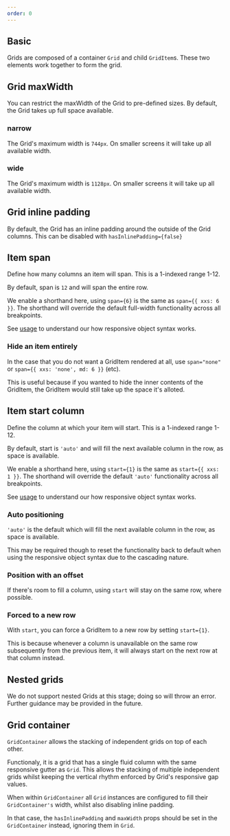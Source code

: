 ```yaml
---
order: 0
---
```



## Basic

Grids are composed of a container `Grid` and child `GridItem`s. These two elements work together to form the grid.

<Example Component={Grid} packageName="@atlaskit/grid" />

## Grid maxWidth

You can restrict the maxWidth of the Grid to pre-defined sizes. By default, the Grid takes up full space available.

### narrow

The Grid's maximum width is `744px`. On smaller screens it will take up all available width.

<Example Component={GridNarrow} packageName="@atlaskit/grid" />

### wide

The Grid's maximum width is `1128px`. On smaller screens it will take up all available width.

<Example Component={GridWide} packageName="@atlaskit/grid" />

## Grid inline padding

By default, the Grid has an inline padding around the outside of the Grid columns. This can be disabled with `hasInlinePadding={false}`

<Example Component={GridInlinePadding} packageName="@atlaskit/grid" />

## Item span

Define how many columns an item will span. This is a 1-indexed range 1-12.

By default, span is `12` and will span the entire row.

We enable a shorthand here, using `span={6}` is the same as `span={{ xxs: 6 }}`. The shorthand will override the default full-width functionality across all breakpoints.

See [usage](./usage) to understand our how responsive object syntax works.

<Example Component={ItemSpan} packageName="@atlaskit/grid" />

### Hide an item entirely

In the case that you do not want a GridItem rendered at all, use `span="none"` or `span={{ xxs: 'none', md: 6 }}` (etc).

This is useful because if you wanted to hide the inner contents of the GridItem, the GridItem would still take up the space it's alloted.

<Example Component={ItemHidden} packageName="@atlaskit/grid" />

## Item start column

Define the column at which your item will start. This is a 1-indexed range 1-12.

By default, start is `'auto'` and will fill the next available column in the row, as space is available.

We enable a shorthand here, using `start={1}` is the same as `start={{ xxs: 1 }}`. The shorthand will override the default `'auto'` functionality across all breakpoints.

See [usage](./usage) to understand our how responsive object syntax works.

<Example Component={ItemStart} packageName="@atlaskit/grid" />

### Auto positioning

`'auto'` is the default which will fill the next available column in the row, as space is available.

This may be required though to reset the functionality back to default when using the responsive object syntax due to the cascading nature.

<Example Component={ItemStartAuto} packageName="@atlaskit/grid" />

### Position with an offset

If there's room to fill a column, using `start` will stay on the same row, where possible.

<Example Component={ItemStartSameLine} packageName="@atlaskit/grid" />

### Forced to a new row

With `start`, you can force a GridItem to a new row by setting `start={1}`.

This is because whenever a column is unavailable on the same row subsequently from the previous item, it will always start on the next row at that column instead.

<Example Component={ItemStartNewLine} packageName="@atlaskit/grid" />

## Nested grids

We do not support nested Grids at this stage; doing so will throw an error. Further guidance may be provided in the future.

## Grid container

`GridContainer` allows the stacking of independent grids on top of each other.

Functionaly, it is a grid that has a single fluid column with the same responsive gutter as `Grid`. This allows the stacking of multiple independent grids whilst keeping the vertical rhythm enforced by Grid's responsive gap values.

When within `GridContainer` all `Grid` instances are configured to fill their `GridContainer's` width, whilst also disabling inline padding.

In that case, the `hasInlinePadding` and `maxWidth` props should be set in the `GridContainer` instead, ignoring them in `Grid`.

<Example Component={GridContainer} packageName="@atlaskit/grid" />
